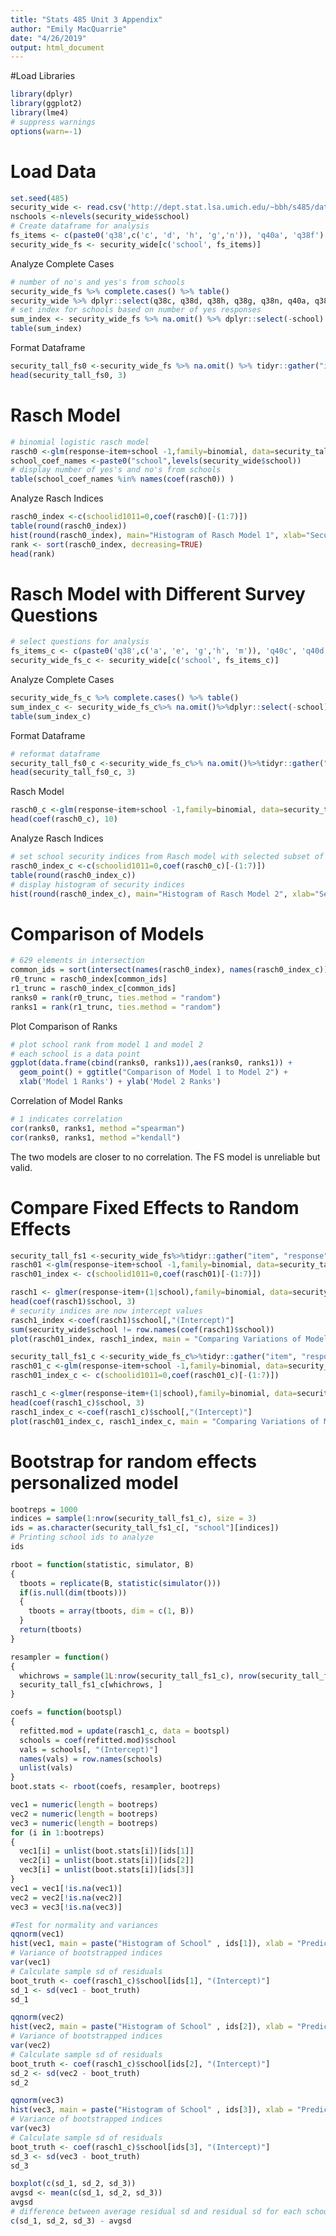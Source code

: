 ```yaml
---
title: "Stats 485 Unit 3 Appendix"
author: "Emily MacQuarrie"
date: "4/26/2019"
output: html_document
---
```


#Load Libraries
```r
library(dplyr)
library(ggplot2)
library(lme4)
# suppress warnings
options(warn=-1)
```

# Load Data
```r
set.seed(485)
security_wide <- read.csv('http://dept.stat.lsa.umich.edu/~bbh/s485/data/security_wide.csv')
nschools <-nlevels(security_wide$school)
# Create dataframe for analysis
fs_items <- c(paste0('q38',c('c', 'd', 'h', 'g','n')), 'q40a', 'q38f')
security_wide_fs <- security_wide[c('school', fs_items)]
```

Analyze Complete Cases
```r
# number of no's and yes's from schools
security_wide_fs %>% complete.cases() %>% table()
security_wide %>% dplyr::select(q38c, q38d, q38h, q38g, q38n, q40a, q38f) %>% sapply(function(vec)table(vec, exclude=NULL)) %>% knitr::kable()
# set index for schools based on number of yes responses
sum_index <- security_wide_fs %>% na.omit() %>% dplyr::select(-school) %>% rowSums()
table(sum_index)
```

Format Dataframe
```r
security_tall_fs0 <-security_wide_fs %>% na.omit() %>% tidyr::gather("item", "response",-school)
head(security_tall_fs0, 3)
```

# Rasch Model
```r
# binomial logistic rasch model
rasch0 <-glm(response~item+school -1,family=binomial, data=security_tall_fs0)
school_coef_names <-paste0("school",levels(security_wide$school))
# display number of yes's and no's from schools
table(school_coef_names %in% names(coef(rasch0)) )
```

Analyze Rasch Indices
```r
rasch0_index <-c(schoolid1011=0,coef(rasch0)[-(1:7)])
table(round(rasch0_index))
hist(round(rasch0_index), main="Histogram of Rasch Model 1", xlab="Security Index of Model 1")
rank <- sort(rasch0_index, decreasing=TRUE)
head(rank)
```

# Rasch Model with Different Survey Questions
```r
# select questions for analysis
fs_items_c <- c(paste0('q38',c('a', 'e', 'g','h', 'm')), 'q40c', 'q40d')
security_wide_fs_c <- security_wide[c('school', fs_items_c)]
```

Analyze Complete Cases
```r
security_wide_fs_c %>% complete.cases() %>% table()
sum_index_c <- security_wide_fs_c%>% na.omit()%>%dplyr::select(-school)%>% rowSums()
table(sum_index_c)
```

Format Dataframe
```r
# reformat dataframe
security_tall_fs0_c <-security_wide_fs_c%>% na.omit()%>%tidyr::gather("item", "response",-school)
head(security_tall_fs0_c, 3)
```

Rasch Model
```r
rasch0_c <-glm(response~item+school -1,family=binomial, data=security_tall_fs0_c)
head(coef(rasch0_c), 10)
```

Analyze Rasch Indices
```r
# set school security indices from Rasch model with selected subset of questions
rasch0_index_c <-c(schoolid1011=0,coef(rasch0_c)[-(1:7)])
table(round(rasch0_index_c))
# display histogram of security indices
hist(round(rasch0_index_c), main="Histogram of Rasch Model 2", xlab="Security Index of Model 2")
```

# Comparison of Models
```r
# 629 elements in intersection
common_ids = sort(intersect(names(rasch0_index), names(rasch0_index_c)))
r0_trunc = rasch0_index[common_ids]
r1_trunc = rasch0_index_c[common_ids]
ranks0 = rank(r0_trunc, ties.method = "random")
ranks1 = rank(r1_trunc, ties.method = "random")
```

Plot Comparison of Ranks
```r
# plot school rank from model 1 and model 2
# each school is a data point
ggplot(data.frame(cbind(ranks0, ranks1)),aes(ranks0, ranks1)) + 
  geom_point() + ggtitle("Comparison of Model 1 to Model 2") +
  xlab('Model 1 Ranks') + ylab('Model 2 Ranks')
```

Correlation of Model Ranks
```r
# 1 indicates correlation
cor(ranks0, ranks1, method ="spearman")
cor(ranks0, ranks1, method ="kendall")
```

The two models are closer to no correlation. The FS model is unreliable but valid.


# Compare Fixed Effects to Random Effects
```r
security_tall_fs1 <-security_wide_fs%>%tidyr::gather("item", "response",-school)
rasch01 <-glm(response~item+school -1,family=binomial, data=security_tall_fs1)
rasch01_index <- c(schoolid1011=0,coef(rasch01)[-(1:7)])

rasch1 <- glmer(response~item+(1|school),family=binomial, data=security_tall_fs1)
head(coef(rasch1)$school, 3)
# security indices are now intercept values
rasch1_index <-coef(rasch1)$school[,"(Intercept)"]
sum(security_wide$school != row.names(coef(rasch1)$school))
plot(rasch01_index, rasch1_index, main = "Comparing Variations of Model 1", xlab="Rasch fixed effects model",ylab="Rasch random effects model")

security_tall_fs1_c <-security_wide_fs_c%>%tidyr::gather("item", "response",-school)
rasch01_c <-glm(response~item+school -1,family=binomial, data=security_tall_fs1_c)
rasch01_index_c <- c(schoolid1011=0,coef(rasch01_c)[-(1:7)])

rasch1_c <-glmer(response~item+(1|school),family=binomial, data=security_tall_fs1_c)
head(coef(rasch1_c)$school, 3)
rasch1_index_c <-coef(rasch1_c)$school[,"(Intercept)"]
plot(rasch01_index_c, rasch1_index_c, main = "Comparing Variations of Model 2",xlab="Rasch fixed effects model",ylab="Rasch random effects model")
```

# Bootstrap for random effects personalized model
```r
bootreps = 1000
indices = sample(1:nrow(security_tall_fs1_c), size = 3)
ids = as.character(security_tall_fs1_c[, "school"][indices])
# Printing school ids to analyze
ids

rboot = function(statistic, simulator, B)
{
  tboots = replicate(B, statistic(simulator()))
  if(is.null(dim(tboots))) 
  {
    tboots = array(tboots, dim = c(1, B))
  }
  return(tboots)
}

resampler = function()
{
  whichrows = sample(1L:nrow(security_tall_fs1_c), nrow(security_tall_fs1_c), replace = T)
  security_tall_fs1_c[whichrows, ]
}

coefs = function(bootspl)
{
  refitted.mod = update(rasch1_c, data = bootspl)
  schools = coef(refitted.mod)$school
  vals = schools[, "(Intercept)"]
  names(vals) = row.names(schools)
  unlist(vals)
}
boot.stats <- rboot(coefs, resampler, bootreps)

vec1 = numeric(length = bootreps)
vec2 = numeric(length = bootreps)
vec3 = numeric(length = bootreps)
for (i in 1:bootreps)
{
  vec1[i] = unlist(boot.stats[i])[ids[1]]
  vec2[i] = unlist(boot.stats[i])[ids[2]]
  vec3[i] = unlist(boot.stats[i])[ids[3]]
}
vec1 = vec1[!is.na(vec1)]
vec2 = vec2[!is.na(vec2)]
vec3 = vec3[!is.na(vec3)]

#Test for normality and variances
qqnorm(vec1)
hist(vec1, main = paste("Histogram of School" , ids[1]), xlab = "Predicted Index")
# Variance of bootstrapped indices
var(vec1)
# Calculate sample sd of residuals
boot_truth <- coef(rasch1_c)$school[ids[1], "(Intercept)"]
sd_1 <- sd(vec1 - boot_truth)
sd_1

qqnorm(vec2)
hist(vec2, main = paste("Histogram of School" , ids[2]), xlab = "Predicted Index")
# Variance of bootstrapped indices
var(vec2)
# Calculate sample sd of residuals
boot_truth <- coef(rasch1_c)$school[ids[2], "(Intercept)"]
sd_2 <- sd(vec2 - boot_truth)
sd_2

qqnorm(vec3)
hist(vec3, main = paste("Histogram of School" , ids[3]), xlab = "Predicted Index")
# Variance of bootstrapped indices
var(vec3)
# Calculate sample sd of residuals
boot_truth <- coef(rasch1_c)$school[ids[3], "(Intercept)"]
sd_3 <- sd(vec3 - boot_truth)
sd_3
```

```r
boxplot(c(sd_1, sd_2, sd_3))
avgsd <- mean(c(sd_1, sd_2, sd_3))
avgsd
# difference between average residual sd and residual sd for each school
c(sd_1, sd_2, sd_3) - avgsd
```

